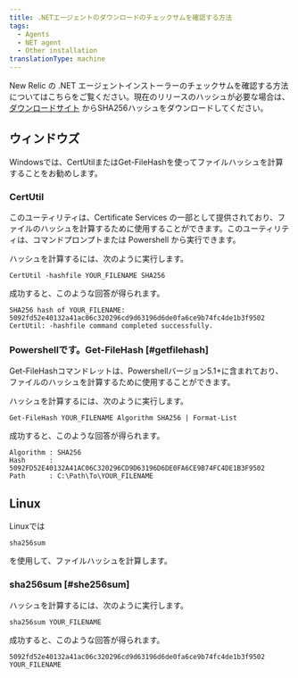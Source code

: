```yaml
---
title: .NETエージェントのダウンロードのチェックサムを確認する方法
tags:
  - Agents
  - NET agent
  - Other installation
translationType: machine
---
```


New Relic の .NET エージェントインストーラーのチェックサムを確認する方法についてはこちらをご覧ください。現在のリリースのハッシュが必要な場合は、 [ダウンロードサイト](http://download.newrelic.com/dot_net_agent/latest_release/SHA256/) からSHA256ハッシュをダウンロードしてください。

## ウィンドウズ

Windowsでは、CertUtilまたはGet-FileHashを使ってファイルハッシュを計算することをお勧めします。

### CertUtil

このユーティリティは、Certificate Services の一部として提供されており、ファイルのハッシュを計算するために使用することができます。このユーティリティは、コマンドプロンプトまたは Powershell から実行できます。

ハッシュを計算するには、次のように実行します。

`CertUtil -hashfile YOUR_FILENAME SHA256`

成功すると、このような回答が得られます。

```
SHA256 hash of YOUR_FILENAME:
5092fd52e40132a41ac06c320296cd9d63196d6de0fa6ce9b74fc4de1b3f9502
CertUtil: -hashfile command completed successfully.
```

### Powershellです。Get-FileHash [#getfilehash]

Get-FileHashコマンドレットは、Powershellバージョン5.1+に含まれており、ファイルのハッシュを計算するために使用することができます。

ハッシュを計算するには、次のように実行します。

`Get-FileHash YOUR_FILENAME Algorithm SHA256 | Format-List`

成功すると、このような回答が得られます。

```
Algorithm : SHA256
Hash      : 5092FD52E40132A41AC06C320296CD9D63196D6DE0FA6CE9B74FC4DE1B3F9502
Path      : C:\Path\To\YOUR_FILENAME
```

## Linux

Linuxでは

```
sha256sum
```

を使用して、ファイルハッシュを計算します。

### sha256sum [#she256sum]

ハッシュを計算するには、次のように実行します。

`sha256sum YOUR_FILENAME`

成功すると、このような回答が得られます。

```
5092fd52e40132a41ac06c320296cd9d63196d6de0fa6ce9b74fc4de1b3f9502 YOUR_FILENAME
```